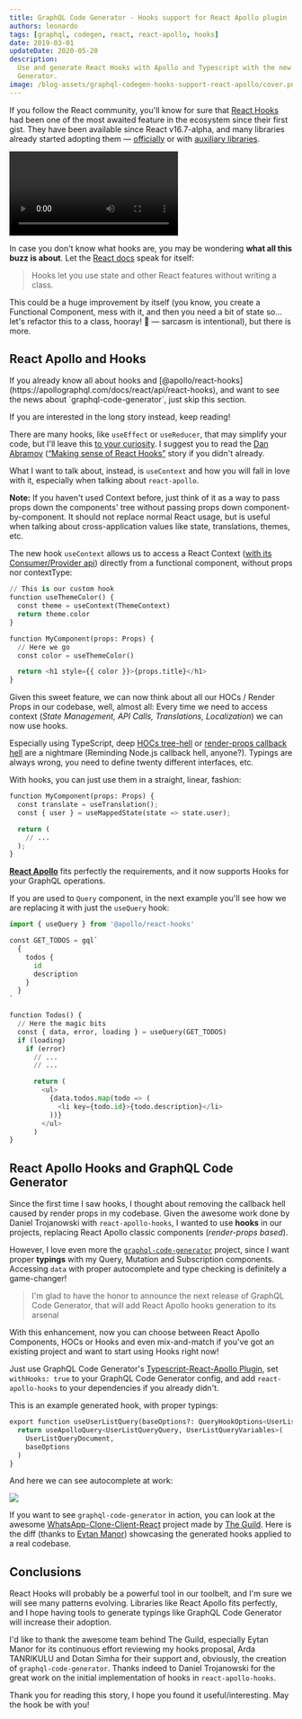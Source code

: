 ```yaml
---
title: GraphQL Code Generator - Hooks support for React Apollo plugin
authors: leonardo
tags: [graphql, codegen, react, react-apollo, hooks]
date: 2019-03-01
updateDate: 2020-05-20
description:
  Use and generate React Hooks with Apollo and Typescript with the new version of GraphQL Code
  Generator.
image: /blog-assets/graphql-codegen-hooks-support-react-apollo/cover.png
---
```


If you follow the React community, you'll know for sure that
[React Hooks](https://reactjs.org/docs/hooks-intro.html) had been one of the most awaited feature in
the ecosystem since their first gist. They have been available since React v16.7-alpha, and many
libraries already started adopting them —
[officially](https://react.i18next.com/latest/usetranslation-hook) or with
[auxiliary libraries](https://github.com/facebookincubator/redux-react-hook).

<Video
  src="https://youtube.com/embed/dpw9EHDh2bM"
  title="React Today and Tomorrow and 90% Cleaner React With Hooks"
/>

In case you don't know what hooks are, you may be wondering **what all this buzz is about**. Let the
[React docs](https://reactjs.org/docs/hooks-intro.html) speak for itself:

> Hooks let you use state and other React features without writing a class.

This could be a huge improvement by itself (you know, you create a Functional Component, mess with
it, and then you need a bit of state so... let's refactor this to a class, hooray! 🎉 — sarcasm is
intentional), but there is more.

## React Apollo and Hooks

<Callout>
If you already know all about hooks and [@apollo/react-hooks](https://apollographql.com/docs/react/api/react-hooks), and want to see the news about `graphql-code-generator`, just skip this section.

If you are interested in the long story instead, keep reading!

</Callout>

There are many hooks, like `useEffect` or `useReducer`, that may simplify your code, but I'll leave
this [to your curiosity](https://reactjs.org/docs/hooks-overview.html). I suggest you to read the
[Dan Abramov](https://twitter.com/dan_abramov)
([“Making sense of React Hooks”](https://medium.com/@dan_abramov/making-sense-of-react-hooks-fdbde8803889)
story if you didn't already.

What I want to talk about, instead, is `useContext` and how you will fall in love with it,
especially when talking about `react-apollo`.

**Note:** If you haven't used Context before, just think of it as a way to pass props down the
components' tree without passing props down component-by-component. It should not replace normal
React usage, but is useful when talking about cross-application values like state, translations,
themes, etc.

The new hook `useContext` allows us to access a React Context
([with its Consumer/Provider api](https://reactjs.org/docs/context.html)) directly from a functional
component, without props nor contextType:

```python
// This is our custom hook
function useThemeColor() {
  const theme = useContext(ThemeContext)
  return theme.color
}

function MyComponent(props: Props) {
  // Here we go
  const color = useThemeColor()

  return <h1 style={{ color }}>{props.title}</h1>
}
```

Given this sweet feature, we can now think about all our HOCs / Render Props in our codebase, well,
almost all: Every time we need to access context (_State Management, API Calls, Translations,
Localization_) we can now use hooks.

Especially using TypeScript, deep
[HOCs tree-hell](https://reddit.com/r/reactjs/comments/85h93f/higher_order_component_hell) or
[render-props callback hell](https://medium.com/@ntgard/why-i-dont-use-render-props-in-react-10f18abdff11)
are a nightmare (Reminding Node.js callback hell, anyone?). Typings are always wrong, you need to
define twenty different interfaces, etc.

With hooks, you can just use them in a straight, linear, fashion:

```python
function MyComponent(props: Props) {
  const translate = useTranslation();
  const { user } = useMappedState(state => state.user);

  return (
    // ...
  );
}
```

[**React Apollo**](https://github.com/apollographql/react-apollo) fits perfectly the requirements,
and it now supports Hooks for your GraphQL operations.

If you are used to `Query` component, in the next example you'll see how we are replacing it with
just the `useQuery` hook:

```python
import { useQuery } from '@apollo/react-hooks'

const GET_TODOS = gql`
  {
    todos {
      id
      description
    }
  }
`

function Todos() {
  // Here the magic bits
  const { data, error, loading } = useQuery(GET_TODOS)
  if (loading)
    if (error)
      // ...
      // ...

      return (
        <ul>
          {data.todos.map(todo => (
            <li key={todo.id}>{todo.description}</li>
          ))}
        </ul>
      )
}
```

## React Apollo Hooks and GraphQL Code Generator

Since the first time I saw hooks, I thought about removing the callback hell caused by render props
in my codebase. Given the awesome work done by Daniel Trojanowski with `react-apollo-hooks`, I
wanted to use **hooks** in our projects, replacing React Apollo classic components (_render-props
based_).

However, I love even more the [`graphql-code-generator`](https://graphql-code-generator.com)
project, since I want proper **typings** with my Query, Mutation and Subscription components.
Accessing `data` with proper autocomplete and type checking is definitely a game-changer!

> I'm glad to have the honor to announce the next release of GraphQL Code Generator, that will add
> React Apollo hooks generation to its arsenal

With this enhancement, now you can choose between React Apollo Components, HOCs or Hooks and even
mix-and-match if you've got an existing project and want to start using Hooks right now!

Just use GraphQL Code Generator's
[Typescript-React-Apollo Plugin](https://graphql-code-generator.com/docs/plugins/typescript-react-apollo),
set `withHooks: true` to your GraphQL Code Generator config, and add `react-apollo-hooks` to your
dependencies if you already didn't.

This is an example generated hook, with proper typings:

```python
export function useUserListQuery(baseOptions?: QueryHookOptions<UserListQueryVariables>) {
  return useApolloQuery<UserListQueryQuery, UserListQueryVariables>(
    UserListQueryDocument,
    baseOptions
  )
}
```

And here we can see autocomplete at work:

![](/blog-assets/graphql-codegen-hooks-support-react-apollo/vscode.png)

If you want to see `graphql-code-generator` in action, you can look at the awesome
[WhatsApp-Clone-Client-React](https://github.com/Urigo/WhatsApp-Clone-Client-React) project made by
[The Guild](/). Here is the diff (thanks to [Eytan Manor](https://medium.com/u/5a6962cd709e))
showcasing the generated hooks applied to a real codebase.

## Conclusions

React Hooks will probably be a powerful tool in our toolbelt, and I'm sure we will see many patterns
evolving. Libraries like React Apollo fits perfectly, and I hope having tools to generate typings
like GraphQL Code Generator will increase their adoption.

I'd like to thank the awesome team behind The Guild, especially Eytan Manor for its continuous
effort reviewing my hooks proposal, Arda TANRIKULU and Dotan Simha for their support and, obviously,
the creation of `graphql-code-generator`. Thanks indeed to Daniel Trojanowski for the great work on
the initial implementation of hooks in `react-apollo-hooks`.

Thank you for reading this story, I hope you found it useful/interesting. May the hook be with you!
